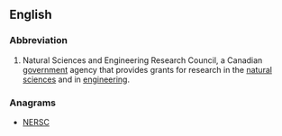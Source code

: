 ==English==
{{wikipedia}}

===Abbreviation===
{{rfc-header|Abbreviation}}
{{head|en|abbreviation}}

# {{context|Canada|lang=en}} Natural Sciences and Engineering Research Council, a Canadian [[government]] agency that provides grants for research in the [[natural science]]s and in [[engineering]].

===Anagrams===
* [[NERSC#English|NERSC]]